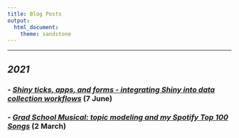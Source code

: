 ```yaml
---
title: Blog Posts
output: 
  html_document:
    theme: sandstone
---
```


<hr>


## _2021_

### - [_Shiny ticks, apps, and forms - integrating Shiny into data collection workflows_](7June2021_shiny_ticks.html) (7 June)

### - [_Grad School Musical: topic modeling and my Spotify Top 100 Songs_](2March2021_spotify_100_stm.html) (2 March)

